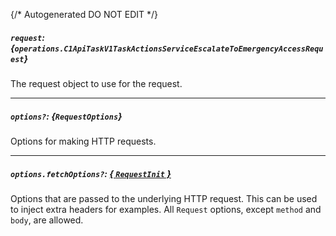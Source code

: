 {/* Autogenerated DO NOT EDIT  */}

##### `request`: *{`operations.C1ApiTaskV1TaskActionsServiceEscalateToEmergencyAccessRequest`}*
The request object to use for the request.

<Collapsible openLabel={Labels.showProperties} closeLabel={Labels.hideProperties}>
  <C1ApiTaskV1TaskActionsServiceEscalateToEmergencyAccessRequest />
</Collapsible>

---
##### `options?`: *{`RequestOptions`}*
Options for making HTTP requests.

---
##### `options.fetchOptions?`: [*{ `RequestInit` }*](https://developer.mozilla.org/en-US/docs/Web/API/Request/Request#options)
Options that are passed to the underlying HTTP request. This can be used to inject extra headers for examples. All `Request` options, except `method` and `body`, are allowed.


